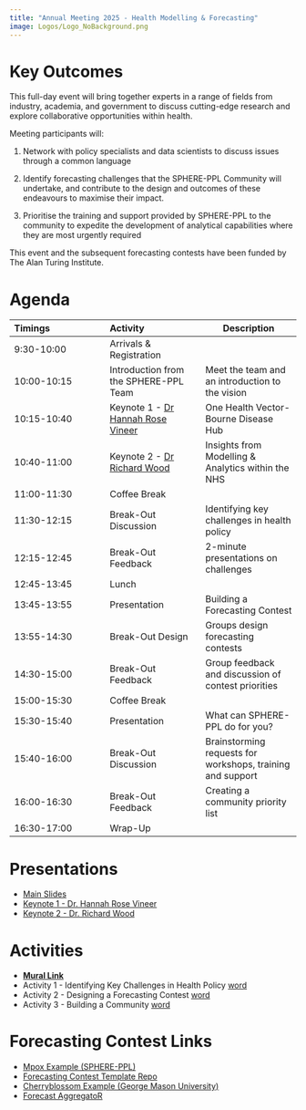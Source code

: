 ```yaml
---
title: "Annual Meeting 2025 - Health Modelling & Forecasting"
image: Logos/Logo_NoBackground.png
---
```


# Key Outcomes

This full-day event will bring together experts in a range of fields from industry, academia, and government to discuss cutting-edge research and explore collaborative opportunities within health.

Meeting participants will:

1.  Network with policy specialists and data scientists to discuss issues through a common language

2.  Identify forecasting challenges that the SPHERE-PPL Community will undertake, and contribute to the design and outcomes of these endeavours to maximise their impact.

3.  Prioritise the training and support provided by SPHERE-PPL to the community to expedite the development of analytical capabilities where they are most urgently required

This event and the subsequent forecasting contests have been funded by The Alan Turing Institute.

# Agenda

::: {#target-container style="font-size: 0.8em;"}
| Timings | Activity | Description |
|:---|:---|----|
| 9:30-10:00 | Arrivals & Registration |  |
| 10:00-10:15 | Introduction from the SPHERE-PPL Team | Meet the team and an introduction to the vision |
| 10:15-10:40 | Keynote 1 - [Dr Hannah Rose Vineer](https://www.liverpool.ac.uk/people/hannah-vineer) | One Health Vector-Bourne Disease Hub |
| 10:40-11:00 | Keynote 2 - [Dr Richard Wood](https://www.linkedin.com/in/richard-wood-aa647188/) | Insights from Modelling & Analytics within the NHS |
| 11:00-11:30 | Coffee Break |  |
| 11:30-12:15 | Break-Out Discussion | Identifying key challenges in health policy |
| 12:15-12:45 | Break-Out Feedback | 2-minute presentations on challenges |
| 12:45-13:45 | Lunch |  |
| 13:45-13:55 | Presentation | Building a Forecasting Contest |
| 13:55-14:30 | Break-Out Design | Groups design forecasting contests |
| 14:30-15:00 | Break-Out Feedback | Group feedback and discussion of contest priorities |
| 15:00-15:30 | Coffee Break |  |
| 15:30-15:40 | Presentation | What can SPHERE-PPL do for you? |
| 15:40-16:00 | Break-Out Discussion | Brainstorming requests for workshops, training and support |
| 16:00-16:30 | Break-Out Feedback | Creating a community priority list |
| 16:30-17:00 | Wrap-Up |  |
:::

# Presentations

-   [Main Slides](Presentations/DayPlan/Full%20Presentation.pptx)
-   [Keynote 1 - Dr. Hannah Rose Vineer]()
-   [Keynote 2 - Dr. Richard Wood]()

# Activities

-   [**Mural Link**](https://app.mural.co/t/sphereppl5956/m/sphereppl5956/1736845136604/d3b42e58135ce06fb8ea81fdd4d80ea77cfa0ced?sender=uf2c41d236992d717f49e6444)
-   Activity 1 - Identifying Key Challenges in Health Policy [word](Activities/Activity1.docx)
-   Activity 2 - Designing a Forecasting Contest [word](Activities/Activity2.docx)
-   Activity 3 - Building a Community [word](Activities/Activity3.docx)

# Forecasting Contest Links

-   [Mpox Example (SPHERE-PPL)](https://github.com/SPHERE-PPL/Competition-Example-Mpox)
-   [Forecasting Contest Template Repo](https://github.com/SPHERE-PPL/forecasting-contest-template)
-   [Cherryblossom Example (George Mason University)](https://competition.statistics.gmu.edu/)
-   [Forecast AggregatoR](https://github.com/SPHERE-PPL/Forecast-AggregatoR)
